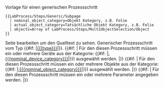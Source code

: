 <noinclude>
{{LabProcess/Step/Subpage/Template
  |form=Form:{{BASEPAGENAME}}
  |template=Template:{{BASEPAGENAME}}
  |status=Complete
  |version=4.0
}}


Vorlage für einen generischen Prozessschritt

<pre>
{{LabProcess/Steps/Generic/Subpage
  | nominal_object_category=Objekt Kategory, z.B. Folie
  | actual_object_category=Tatsächliche Objekt Kategory, z.B. Folie
  | objects=Array of LabProcess/Steps/MultiObjectSelection/Object
}}

</pre>
Seite bearbeiten um den Quelltext zu sehen.
</noinclude>
<includeonly>
<!-- BESCHREIBUNG (Dubliziert in Unterseitenvorlage) -->
Generischer Prozessschritt vom Typ {{#if: {{{type|}}}|[[{{{type}}}]]|{{Message/NotDefined}}}}. {{{description|}}}
{{#if: {{{nominal_device_category|}}} {{{nominal_device_type|}}} {{{nominal_device_instance|}}}  
| Für den diesen Prozessschritt müssen ein oder mehrere Geräte aus der Kategorie: {{#if: {{{nominal_device_category|}}}|[[:{{{nominal_device_category}}}]]|{{Message/NotDefined}}}}) ausgewählt werden. |}}
{{#if: {{{nominal_object_category|}}} {{{nominal_object_type|}}} {{{nominal_object_instance|}}}  
| Für den diesen Prozessschritt müssen ein oder mehrere Objekte aus der Kategorie: {{#if: {{{nominal_object_category|}}}|[[:{{{nominal_object_category}}}]]|{{Message/NotDefined}}}}) ausgewählt werden. |}}
{{#if: {{{quantitatives|}}}
| Für den diesen Prozessschritt müssen ein oder mehrere Parameter angegeben werden. |}}

{{{devices|}}}{{{objects|}}}{{{quantitatives|}}}

<!--
-->{{LabProcess/Step/Footer
|specific_template=Template:LabProcess/Steps/Generic/Subpage
}}
</includeonly>